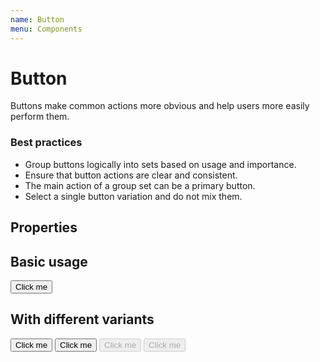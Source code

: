 ```yaml
---
name: Button
menu: Components
---
```



# Button

Buttons make common actions more obvious and help users more easily perform them.

### Best practices

- Group buttons logically into sets based on usage and importance.
- Ensure that button actions are clear and consistent.
- The main action of a group set can be a primary button.
- Select a single button variation and do not mix them.

## Properties

<Props of={Button} />

## Basic usage

<Playground>
  <Button>Click me</Button>
</Playground>

## With different variants

<Playground>
  <Button>Click me</Button>
  <Button primary>Click me</Button>
  <Button disabled>Click me</Button>
  <Button primary disabled>
    Click me
  </Button>
</Playground>
